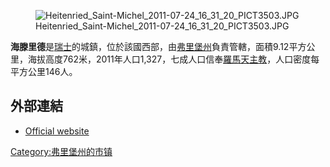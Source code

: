 [[Image:Heitenried_Saint-Michel_2011-07-24_16_31_20_PICT3503.JPG|right]]

'''海滕里德'''是[[瑞士|瑞士]]的城鎮，位於該國西部，由[[弗里堡州|弗里堡州]]負責管轄，面積9.12平方公里，海拔高度762米，2011年人口1,327，七成人口信奉[[羅馬天主教|羅馬天主教]]，人口密度每平方公里146人。

==外部連結==
* [http://www.heitenried.ch Official website] {{Wayback|url=http://www.heitenried.ch/ |date=20060905224644 }} {{de icon}}

{{Switzerland-geo-stub}}
[[Category:弗里堡州的市镇|Category:弗里堡州的市镇]]